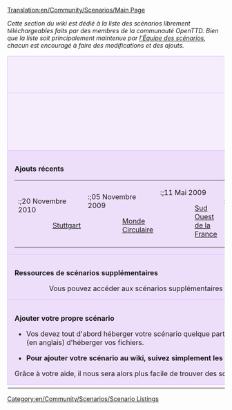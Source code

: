 [[Translation:en/Community/Scenarios/Main Page]]
{{fr/Community/Scenarios/Raccourci|scénarios}}

''Cette section du wiki est dédié à la liste des scénarios librement téléchargeables faits par des membres de la communauté OpenTTD. Bien que la liste soit principalement maintenue par [[en/Community/Scenarios/Scenarios Team|l'Équipe des scénarios]], chacun est encouragé à faire des modifications et des ajouts.''

{{en/-}}

{| cellspacing="3" class="mainpagetable" align="center" width="100%"
|- valign="top" 
|colspan="7" style="font-size: 100%; BACKGROUND-COLOR: #F5EDFC; border: 1px solid #E1BBFF; margin: 0; padding: 1em; text-align: center"|<font size="3">'''Parcourir les scénarios'''</font>
|-
|style="font-size: 100%; BACKGROUND-COLOR: #F5EDFC; border: 1px solid #E1BBFF; margin: 0; padding: 1em; text-align: center; width:14%"|[[File:en/Community/Scenarios/Scnlist-alphabetical.png|48px]]<br />[[en/Community/Scenarios/List|Par Nom]]
|style="font-size: 100%; BACKGROUND-COLOR: #F5EDFC; border: 1px solid #E1BBFF; margin: 0; padding: 1em; text-align: center; width:14%"|[[File:en/Community/Scenarios/Scnlist-difficulty.png|48px]]<br />[[en/Community/Scenarios/Difficulty/Main Page|Par difficulté]]
|style="font-size: 100%; BACKGROUND-COLOR: #F5EDFC; border: 1px solid #E1BBFF; margin: 0; padding: 1em; text-align: center; width:14%"|[[File:en/Community/Scenarios/Scnlist-industries.png|48px]]<br />[[en/Community/Scenarios/Industry Density/Main Page|Par quantité d'industries]]
|style="font-size: 100%; BACKGROUND-COLOR: #F5EDFC; border: 1px solid #E1BBFF; margin: 0; padding: 1em; text-align: center; width:14%"|[[File:en/Community/Scenarios/Scnlist-relief.png|48px]]<br />[[en/Community/Scenarios/Relief/Main Page|Par relief]]
|style="font-size: 100%; BACKGROUND-COLOR: #F5EDFC; border: 1px solid #E1BBFF; margin: 0; padding: 1em; text-align: center; width:14%"|[[File:en/Community/Scenarios/Scnlist-setting.png|48px]]<br />[[en/Community/Scenarios/Climate/Main Page|Par paramètres]]
|style="font-size: 100%; BACKGROUND-COLOR: #F5EDFC; border: 1px solid #E1BBFF; margin: 0; padding: 1em; text-align: center; width:14%"|[[File:en/Community/Scenarios/Scnlist-size.png|48px]]<br />[[en/Community/Scenarios/Size/Main Page|Par taille]]
|style="font-size: 100%; BACKGROUND-COLOR: #F5EDFC; border: 1px solid #E1BBFF; margin: 0; padding: 1em; text-align: center; width:14%"|[[File:en/Community/Scenarios/Scnlist-realworld.png|48px]]<br />[[en/Community/Scenarios/Real World|Basé sur le monde réel]]
|-
|colspan="7" style="font-size: 100%; BACKGROUND-COLOR: #EDDEFA; border: 1px solid #E1BBFF; margin: 0; padding: 1em 1em 0em 1em; text-align: left;"|

<font size="3">'''Ajouts récents'''</font>

{| style="BACKGROUND-COLOR: #EDDEFA"
|- valign="top"
|
:;20 Novembre 2010
::[[en/Stuttgart|Stuttgart]]
|
:;05 Novembre 2009
::[[en/Circle World|Monde Circulaire]]
|
:;11 Mai 2009
::[[en/Community/Scenarios/South West France|Sud Ouest de la France]]
|
:;21 Février 2009
::[[en/Community/Scenarios/Flevoland|Flevoland]]
::[[en/Community/Scenarios/Elephant|Elephant]]
|
:;25 Décembre 2008
::[[en/Community/Scenarios/Northumberland, England|Northumberland, Angleterre]]
|
:;08 Décembre 2008
::[[en/Community/Scenarios/South Yorkshire|Sud du Yorkshire]]
|
:;05 Décembre 2008
::[[en/Jungle Urbaine (Paris)|Jungle Urbaine (Paris)]]
|}

|-
|colspan="7" style="font-size: 100%; BACKGROUND-COLOR: #EDDEFA; border: 1px solid #E1BBFF; margin: 0; padding: 1em 1em 0em 1em; text-align: left;"|

<font size="3">'''Ressources de scénarios supplémentaires'''</font>

::Vous pouvez accéder aux scénarios supplémentaires via [[fr/Archive/Community/Service de contenu|BaNaNas]] à l'adresse [http://bananas.openttd.org/en/scenario/ http://bananas.openttd.org/en/scenario].

|-
|colspan="7" style="font-size: 100%; BACKGROUND-COLOR: #EDDEFA; border: 1px solid #E1BBFF; margin: 0; padding: 1em 1em 0em 1em; text-align: left;"|

<font size="3">'''Ajouter votre propre scénario'''</font>

*Vos devez tout d'abord héberger votre scénario quelque part sur internet. La plus-part sont hébergés sur [http://tt-forums.net tt-forums], mais vous pouvez demander à Jupix (en anglais) d'héberger vos fichiers.

*'''Pour ajouter votre scénario au wiki, suivez simplement les étapes décrites <span style="font-family:monospace;font-weight:bold;font-size:small">(en) </span>[[en/Community/Scenarios/Scenarios Team#procedure-to-add-a-scenario|ici]].'''

Grâce à votre aide, il nous sera alors plus facile de trouver des scénarios.

|-
|}

[[Category:en/Community/Scenarios/Scenario Listings]]